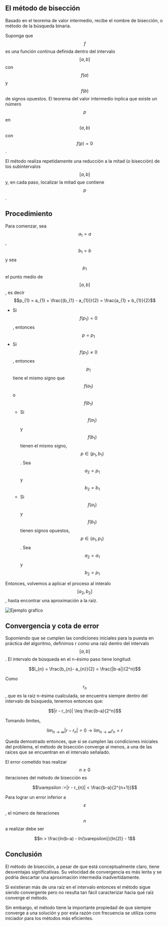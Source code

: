 
<h2 id="el-metodo-de-biseccion">El método de bisección</h2>

Basado en el teorema de valor intermedio, recibe el nombre de bisección, o
método de la búsqueda binaria.

Suponga que $$f$$ es una función continua definida dentro del intervalo $$[a, b]$$ con $$f(a)$$ y $$f(b)$$ de signos opuestos. El teorema del valor intermedio inplica que existe un número $$p$$ en $$(a, b)$$ con $$f(p) = 0$$.

El método realiza repetidamente una reducción a la mitad (o bisección) de los
subintervalos $$[a, b]$$ y, en cada paso, localizar la mitad que contiene $$p$$.

<h2 id="procedimiento">Procedimiento</h2>

Para comenzar, sea $$a_{1} = a$$ , $$b_{1} = b$$
y sea $$p_{1}$$ el punto medio de $$[a, b]$$, es
decir $$p_{1} = a_{1} + \frac{(b_{1} - a_{1})}{2} = \frac{a_{1} + b_{1}}{2}$$

- Si $$f({p_1}) = 0$$ , entonces $$p = p_{1}$$
- Si $$f({p_1}) \neq 0$$, entonces $$p_{1}$$ tiene el mismo signo que $$f(a_{1})$$ o $$f(b_{1})$$
  - Si $$f(a_{1})$$ y $$f(b_{1})$$ tienen el mismo signo, $$p \in (p_{1}, b_{1})$$. Sea $$a_{2} = p_{1}$$ y $$b_{2} = b_{1}$$
  - Si $$f(a_{1})$$ y $$f(b_{1})$$ tienen signos opuestos, $$p \in (a_{1}, p_{1})$$. Sea $$a_{2} = a_{1}$$ y $$b_{2} = p_{1}$$

Entonces, volvemos a aplicar el proceso al interalo $$[a_{2}, b_{2}]$$
, hasta encontrar una aproximación a la raíz.

<Image src={bisectionImage} alt="Ejemplo grafico" />
<h2 id="convergencia-cota-de-error">Convergencia y cota de error</h2>

Suponiendo que se cumplen las condiciones iniciales para la puesta en práctica del algoritmo, definimos r como una raíz dentro del intervalo $$[a, b]$$.
El intervalo de búsqueda en el n-ésimo paso tiene longitud:

$$l_{n} = \frac{b_{n}- a_{n}}{2} = \frac{|b-a|}{2^n}$$

Como $$r_{n}$$, que es la raiz n-ésima cualculada, se encuentra siempre dentro del intervalo de búsqueda, tenemos entonces que:

$$|r - r_{n}| \leq \frac{b-a}{2^n}$$

Tomando limites,

$$\lim_{n \to \infty}|r - r_{n}| = 0 \to \lim_{n \to \infty} r_{n} = r$$

Queda demostrado entonces, que si se cumplen las condiciones iniciales del problema, el método de bisección converge al menos, a una de las raíces que se encuentran en el intervalo señalado.

El error cometido tras realizar $$n \geq 0$$ iteraciones del método de bisección es

$$\varepsilon :=|r - r_{n}| < \frac{b-a}{2^{n+1}}$$

Para lograr un error inferior a $$\varepsilon$$, el
número de iteraciones $$n$$ a realizar debe ser

$$n > \frac{ln(b-a) - ln(\varepsilon)}{ln(2)} - 1$$

<h2 id="conclusion">Conclusión</h2>

El método de bisección, a pesar de que está conceptualmente claro, tiene
desventajas significativas. Su velocidad de convergencia es más lenta y se
podria descartar una aproximación intermedia inadvertidamente.

Si existieran más de una raíz en el intervalo entonces el método sigue siendo
convergente pero no resulta tan fácil caracterizar hacia qué raíz converge el
método.

Sin embargo, el método tiene la importante propiedad de que siempre converge a
una solución y por esta razón con frecuencia se utiliza como iniciador para
los métodos más eficientes.
